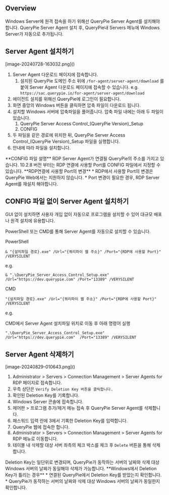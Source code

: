 
## Overview
Windows Server에 원격 접속을 하기 위해선 QueryPie Server Agent를 설치해야 합니다. QueryPie Server Agent 설치 후, QueryPie내 Servers 메뉴에 Windows Server가 자동으로 추가됩니다.

## Server Agent 설치하기
<p align="center">
<div>[image-20240728-163032.png]()</div>
</p>

1. Server Agent 다운로드 페이지에 접속합니다.
    1. 설치된 QueryPie 도메인 주소 뒤에 `/for-agent/server-agent/download` 를 붙여 Server Agent 다운로드 페이지에 접속할 수 있습니다. e.g. `https://sac.querypie.io/for-agent/server-agent/download`
2. 에이전트 설치를 위해선 QueryPie에 로그인이 필요합니다.
3. 화면 중앙의 Windows 버튼을 클릭하면 압축 파일이 다운로드 됩니다.
4. 설치할 Windows 서버에 압축파일을 풀어줍니다. 압축 파일 내에는 아래 두 파일이 있습니다.
    1. QueryPie Server Access Control_(QueryPie Version)_Setup
    2. CONFIG
5. 두 파일을 같은 경로에 위치한 뒤, QueryPie Server Access Control_(QueryPie Version)_Setup 파일을 실행합니다.
6. 안내에 따라 파일을 설치합니다.

<Callout type="info">
**CONFIG 파일 설명** 
RDP Server Agent가 연결될 QueryPie의 주소를 가지고 있습니다. 
10.2.8 버전 부터는 RDP 연결에 사용할 Port를 CONFIG 파일에서 지정할 수 있습니다. 
</Callout>

<Callout type="important">
**RDP연결에 사용할 Port의 변경** 
* RDP에서 사용할 Port의 변경은 QueryPie Web에서는 지원하지 않습니다.
* Port 변경이 필요한 경우, RDP Server Agent를 재설치 해야합니다.
</Callout>

## CONFIG 파일 없이 Server Agent 설치하기
GUI 없이 설치하면 사용자 개입 없이 자동으로 프로그램을 설치할 수 있어 대규모 배포나 원격 설치에 유용합니다.

PowerShell 또는 CMD를 통해 Server Agent를 자동으로 설치할 수 있습니다.

PowerShell

```
& "{설치파일 경로}.exe" /Url="{쿼리파이 웹 주소}" /Port="{RDP에 사용할 Port}" /VERYSILENT
```

e.g.

```
& ".\QueryPie_Server_Access_Control_Setup.exe" /Url="https://dev.querypie.com" /Port="13389" /VERYSILENT
```

CMD

```
"{설치파일 경로}.exe" /Url="{쿼리파이 웹 주소}" /Port="{RDP에 사용할 Port}" /VERYSILENT
```

e.g.

CMD에서 Server Agent 설치파일 위치로 이동 후 아래 명령어 실행

```
".\QueryPie_Server_Access_Control_Setup.exe" /Url="https://dev.querypie.com"  /Port="13389" /VERYSILENT
```

##  Server Agent 삭제하기
<p align="center">
<div>[image-20240829-010643.png]()</div>
</p>

1. Administrator &gt; Servers &gt; Connection Management &gt; Server Agents for RDP 페이지로 접속합니다.
2. 우측 상단은 `Verify Deletion Key 버튼을 클릭합니다.`
3. 확인된 Deletion Key를 기록합니다.
4. Windows Server 콘솔에 접속합니다.
5. 제어판 &gt; 프로그램 추가/제거 메뉴 접속 후 QueryPie Server Agent를 삭제합니다.
6. 패스워드 입력 란에 3에서 기록한 Deletion Key를 입력합니다.
7. QueryPie 웹에 접속한 합니다.
8. Administrator &gt; Servers &gt; Connection Management &gt; Server Agents for RDP 메뉴로 이동합니다.
9. 테이블 내 삭제할 대상 서버 좌측의 체크 박스를 체크 후 `Delete` 버튼을 통해 삭제합니다.

<Callout type="info">
Deletion Key는 일단위로 변경되며, QueryPie가 동작하는 서버의 날짜와 삭제 대상 Windows 서버의 날짜가 동일해야 삭제가 가능합니다. 
</Callout>

<Callout type="important">
**Windows에서 Deletion Key가 틀리는 경우** 
* 연결된 QueryPie에서 Deletion Key를 받았는지 확인합니다.
* QueryPie가 동작하는 서버의 날짜와 삭제 대상 Windows 서버의 날짜가 동일한지 확인합니다.
</Callout>
